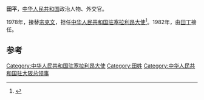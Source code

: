 '''田平'''，[[中华人民共和国|中华人民共和国]]政治人物、外交官。

1978年，接替[[宗克文|宗克文]]，担任[[中国驻塞拉利昂大使列表|中华人民共和国驻塞拉利昂大使]]<ref>{{cite web|author=中华人民共和国外交部|title=中国驻塞拉利昂历任大使|url=http://www.mfa.gov.cn/chn/pds/ziliao/wjrw/2167/2170/t9209.htm|publisher=中华人民共和国外交部|accessdate=2012-03-07}}</ref>。1982年，由[[田丁|田丁]]接任。

== 参考 ==
{{reflist}}
{{start box}}
{{s-dip}}
{{succession box|[[宗克文|宗克文]]|[[田丁|田丁]]|[[中国驻塞拉利昂大使列表|中华人民共和国驻塞拉利昂大使]]|1978年11月-1982年11月}}
{{end box}}
{{中国政治人物小作品}}

[[Category:中华人民共和国驻塞拉利昂大使|Category:中华人民共和国驻塞拉利昂大使]]
[[Category:田姓|Category:田姓]]
[[Category:中华人民共和国驻大阪总领事|Category:中华人民共和国驻大阪总领事]]